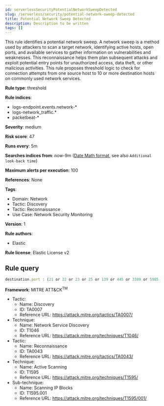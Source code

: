 ```yaml
---
id: serverlessSecurityPotentialNetworkSweepDetected
slug: /serverless/security/potential-network-sweep-detected
title: Potential Network Sweep Detected
description: Description to be written
tags: []
---
```


<div id="potential-network-sweep-detected"></div>

This rule identifies a potential network sweep.  A network sweep is a method used by attackers to scan a target network, identifying active hosts, open ports, and available services to gather information on vulnerabilities and weaknesses. This reconnaissance helps them plan subsequent attacks and exploit potential entry points for unauthorized access, data theft, or other malicious activities. This rule proposes threshold logic to check for connection attempts from one source host to 10 or more destination hosts on commonly used network services.

**Rule type**: threshold

**Rule indices**: 

* logs-endpoint.events.network-*
* logs-network_traffic.*
* packetbeat-*

**Severity**: medium

**Risk score**: 47

**Runs every**: 5m

**Searches indices from**: now-9m ([Date Math format](((ref))/common-options.html#date-math), see also <DocLink id="serverlessSecurityRulesUiCreate" section="set-the-rules-schedule">`Additional look-back time`</DocLink>)

**Maximum alerts per execution**: 100

**References**: None

**Tags**: 

* Domain: Network
* Tactic: Discovery
* Tactic: Reconnaissance
* Use Case: Network Security Monitoring

**Version**: 1

**Rule authors**: 

* Elastic

**Rule license**: Elastic License v2

## Rule query

```js
destination.port : (21 or 22 or 23 or 25 or 139 or 445 or 3389 or 5985 or 5986)

```

**Framework**: MITRE ATT&CK<sup>TM</sup>

* Tactic:
    * Name: Discovery
    * ID: TA0007
    * Reference URL: https://attack.mitre.org/tactics/TA0007/
* Technique:
    * Name: Network Service Discovery
    * ID: T1046
    * Reference URL: https://attack.mitre.org/techniques/T1046/
* Tactic:
    * Name: Reconnaissance
    * ID: TA0043
    * Reference URL: https://attack.mitre.org/tactics/TA0043/
* Technique:
    * Name: Active Scanning
    * ID: T1595
    * Reference URL: https://attack.mitre.org/techniques/T1595/
* Sub-technique:
    * Name: Scanning IP Blocks
    * ID: T1595.001
    * Reference URL: https://attack.mitre.org/techniques/T1595/001/

